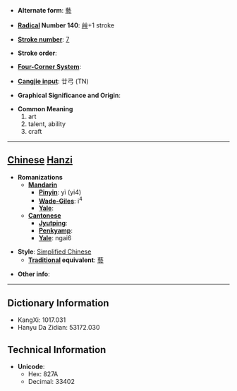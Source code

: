 * '''Alternate form''': [[藝]]

* '''[[Wiktionary:Chinese radical index| Radical]] Number 140''': [[Wiktionary:Chinese radical index 艸|艸]]+1 stroke

* '''[[Wiktionary:Chinese total strokes index|Stroke number]]''': [[Wiktionary:Chinese total strokes index 7|7]]

* '''Stroke order''': 

* '''[[Wiktionary:Chinese four corner index|Four-Corner System]]''': 

* '''[[Wiktionary:Chinese Cangjie index|Cangjie input]]''': 廿弓 (TN)

* '''Graphical Significance and Origin''': 

* '''Common Meaning'''
*#art
*# talent, ability
*# craft


----

== [[Chinese]] [[Hanzi]] ==

* '''Romanizations'''
** '''[[Mandarin]]'''
*** '''[[Pinyin]]''': yì (yi4)
*** '''[[Wade-Giles]]''': i<sup>4</sup>
*** '''[[Yale]]''': 
** '''[[Cantonese]]'''
*** '''[[Jyutping]]''':
*** '''[[Penkyamp]]''': 
*** '''[[Yale]]''': ngai6

* '''Style''': [[Simplified Chinese]] 
** '''[[Traditional Chinese|Traditional]] equivalent''': [[藝]]

* '''Other info''': 

----

== Dictionary Information ==

* KangXi: 1017.031
* Hanyu Da Zidian: 53172.030

== Technical Information ==

* '''Unicode''':
** Hex: 827A
** Decimal: 33402